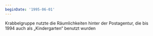 ```yaml
---
beginDate: '1995-06-01'
---
```


Krabbelgruppe nutzte die Räumlichkeiten hinter der Postagentur, die bis 1994
auch als „Kindergarten“ benutzt wurden
